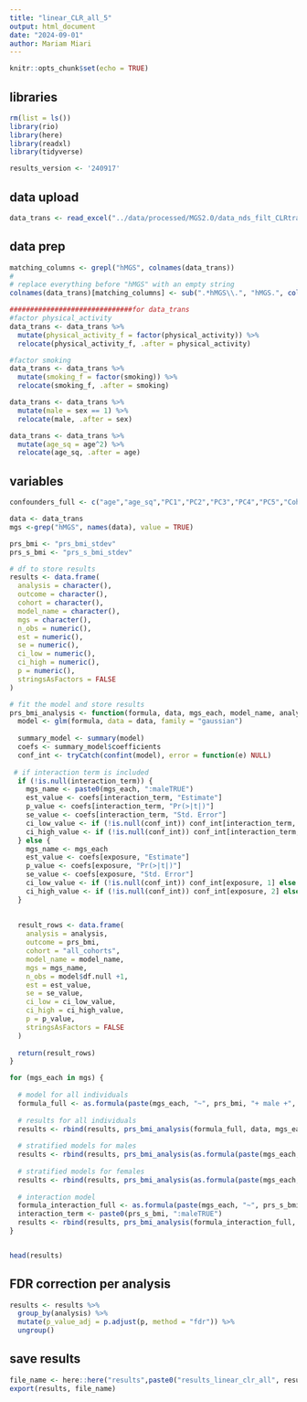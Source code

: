 ```yaml
---
title: "linear_CLR_all_5"
output: html_document
date: "2024-09-01"
author: Mariam Miari
---
```


```r
knitr::opts_chunk$set(echo = TRUE)
```

## libraries
```r
rm(list = ls())
library(rio)
library(here)
library(readxl)
library(tidyverse)
```

```r
results_version <- '240917'
```

## data upload
```r
data_trans <- read_excel("../data/processed/MGS2.0/data_nds_filt_CLRtrans_9993_updated250208.xlsx")
```

## data prep
```r

matching_columns <- grepl("hMGS", colnames(data_trans))
# 
# replace everything before "hMGS" with an empty string
colnames(data_trans)[matching_columns] <- sub(".*hMGS\\.", "hMGS.", colnames(data_trans)[matching_columns])

##############################for data_trans
#factor physical_activity
data_trans <- data_trans %>%
  mutate(physical_activity_f = factor(physical_activity)) %>%
  relocate(physical_activity_f, .after = physical_activity)

#factor smoking
data_trans <- data_trans %>%
  mutate(smoking_f = factor(smoking)) %>%
  relocate(smoking_f, .after = smoking)

data_trans <- data_trans %>% 
  mutate(male = sex == 1) %>%
  relocate(male, .after = sex)

data_trans <- data_trans %>%
  mutate(age_sq = age^2) %>%
  relocate(age_sq, .after = age)
```


## variables
```r
confounders_full <- c("age","age_sq","PC1","PC2","PC3","PC4","PC5","Cohort")
```

```r
data <- data_trans
mgs <-grep("hMGS", names(data), value = TRUE)

prs_bmi <- "prs_bmi_stdev"
prs_s_bmi <- "prs_s_bmi_stdev"

# df to store results
results <- data.frame(
  analysis = character(),
  outcome = character(),
  cohort = character(),
  model_name = character(),
  mgs = character(),
  n_obs = numeric(),
  est = numeric(),
  se = numeric(),
  ci_low = numeric(),
  ci_high = numeric(),
  p = numeric(),
  stringsAsFactors = FALSE
)

# fit the model and store results
prs_bmi_analysis <- function(formula, data, mgs_each, model_name, analysis, exposure, interaction_term = NULL) {
  model <- glm(formula, data = data, family = "gaussian")
  
  summary_model <- summary(model)
  coefs <- summary_model$coefficients
  conf_int <- tryCatch(confint(model), error = function(e) NULL)
  
 # if interaction term is included
  if (!is.null(interaction_term)) {
    mgs_name <- paste0(mgs_each, ":maleTRUE")
    est_value <- coefs[interaction_term, "Estimate"]
    p_value <- coefs[interaction_term, "Pr(>|t|)"]
    se_value <- coefs[interaction_term, "Std. Error"]
    ci_low_value <- if (!is.null(conf_int)) conf_int[interaction_term, 1] else NA
    ci_high_value <- if (!is.null(conf_int)) conf_int[interaction_term, 2] else NA
  } else {
    mgs_name <- mgs_each
    est_value <- coefs[exposure, "Estimate"]
    p_value <- coefs[exposure, "Pr(>|t|)"]
    se_value <- coefs[exposure, "Std. Error"]
    ci_low_value <- if (!is.null(conf_int)) conf_int[exposure, 1] else NA
    ci_high_value <- if (!is.null(conf_int)) conf_int[exposure, 2] else NA
  }
    
  
  result_rows <- data.frame(
    analysis = analysis,
    outcome = prs_bmi,
    cohort = "all_cohorts",
    model_name = model_name,
    mgs = mgs_name,
    n_obs = model$df.null +1,
    est = est_value,
    se = se_value,
    ci_low = ci_low_value,
    ci_high = ci_high_value,
    p = p_value,
    stringsAsFactors = FALSE
  )
  
  return(result_rows)
}

for (mgs_each in mgs) {
  
  # model for all individuals 
  formula_full <- as.formula(paste(mgs_each, "~", prs_bmi, "+ male +", paste(confounders_full, collapse = "+")))
  
  # results for all individuals
  results <- rbind(results, prs_bmi_analysis(formula_full, data, mgs_each, paste("full_M1", prs_bmi, sep = "_"), "all", prs_bmi))
  
  # stratified models for males
  results <- rbind(results, prs_bmi_analysis(as.formula(paste(mgs_each, "~", prs_s_bmi, "+", paste(confounders_full, collapse = "+"))), data %>% filter(male == TRUE), mgs_each, paste("full_stratM1", prs_s_bmi, "males", sep = "_"), "sex_stratification",prs_s_bmi))
  
  # stratified models for females
  results <- rbind(results, prs_bmi_analysis(as.formula(paste(mgs_each, "~", prs_s_bmi, "+", paste(confounders_full, collapse = "+"))), data %>% filter(male == FALSE), mgs_each, paste("full_stratM1", prs_s_bmi, "females", sep = "_"), "sex_stratification",prs_s_bmi))
  
  # interaction model
  formula_interaction_full <- as.formula(paste(mgs_each, "~", prs_s_bmi, "* male", "+", paste(confounders_full, collapse = "+")))
  interaction_term <- paste0(prs_s_bmi, ":maleTRUE")
  results <- rbind(results, prs_bmi_analysis(formula_interaction_full, data, mgs_each, paste("full_intM1", prs_s_bmi, sep = "_"), "interaction",prs_s_bmi, interaction_term = interaction_term))
}


head(results)

```
## FDR correction per analysis
```r
results <- results %>%
  group_by(analysis) %>%
  mutate(p_value_adj = p.adjust(p, method = "fdr")) %>%
  ungroup()
```

## save results
```r
file_name <- here::here("results",paste0("results_linear_clr_all", results_version, ".xlsx"))
export(results, file_name)
```

